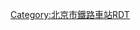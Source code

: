 {{Routemap
| title = 黄土店站
| inline = <includeonly>yes</includeonly>
| map = 
\\\hSTRc2\hCONT3\\\~~ ~~ ~~ ~~[[双沙铁路]]{{站|沙河||京包铁路}}方向
\\\hSTR+1\hSTRc4!~hSTRc2\hCONT3\\~~ ~~ ~~ ~~[[双沙铁路]]<small>疏解线</small>{{站|沙河||京包铁路}}方向
\\\hSTR\hSTR+1\hSTRc4\\~~ ~~ ~~ ~~
\\\hSTRe\hSTRe\\\utvCONTg~~ ~~ ~~ ~~{{北京地铁标志|13|c}}{{站|西二旗}}方向
\\\STR\STRf\\\utvSTRe
\\RP2q\SKRZ-G2o\SKRZ-G2o\RP2q!~BICYCLE\RP2q\uvSKRZ-G2o~~ ~~ ~~ ~~ 上跨[[回龙观至上地自行车专用路|自行车专用路]]
\\RAq\SKRZ-Ao\SKRZ-Ao\RAq\RAq\uvSKRZ-Ao~~ ~~ ~~ ~~ 上跨{{BSsplit|[[京藏高速公路]]|S216 G6辅路}}
\\\STR\STR\\\uvBHF ~~ ~~ ~~ ~~{{北京地铁标志|13|c}}{{站|龙泽}}
\\\LSTR\LSTR\\\uvLSTR
\\\LSTR\LSTR\\uENDEa\uvSTR
\\\STR\STR\\uSTR\uvSTR
\\RP1q!~lMKRZo~L\STR\STR\RP1q!~lMKRZo~R!~lMKRZo~L\uSTR\RP1q!~lvMKRZo!~uvSTR~~  ~~ ~~ ~~上跨育知东路
\\\STRg\STR\\uABZgl\uvABZg+r-STR!~uvÜST
\\\STRf\STRf\\uWECHSEL\uvBHF ~~ ~~ ~~ ~~ {{北京地铁标志|13|c}}{{站|回龙观}}
\\\STR\STR\STRc2\ABZg3\uvÜST
\\\STR\STR!~STRc2\ABZ1+3f\STR!~STRc4\uvSTR
\\\ABZg2\ABZg+1!~STRc3\STR!~STRc4\LSTR\uvSTR
\\\STR!~STRc1\ABZg+4\STR\\uvSTR
\\\STR!~STRc2\ABZg3\STR\\uvSTR
\\\ABZg+1\ABZg2!~STRc4\STR!~STRc3\\uvSTR
\\\STR\STR!~STRc1\ABZg+4\\uvSTR
\\STRc2\ABZg3\STR\STR\\uvSTR
\STRc2\ABZ1+3f\STR!~STRc4\STR\STR\\uvSTR
STRc2\ABZ1+3f\STR!~STRc4\STR\STR\STR\\uvSTR
STR+1\STR!~STRc4\STR\STR\STR\STR\\uvSTR
STR\STR\STR\STR\STR\STR\\uvSTR
STR+BSr\STR\STR\STR\STR\STR\\uvSTR
STR\STR\STR\STR\STR\STR\\uvSTR
STR\STR\STR\STR\STR\STR+BSl\MASK\uvSTR
STR\STR\STR\STR\STR\STR+BSl\MASK\uvSTR~~ ~~ ~~ ~~{{站|黄土店}}
STR\STR\STR\STR\STR\STR+BSl\MASK\uvSTR
STR\STR\STR\STR\STR\STR+BSl\MASK\uvSTR
STR\STR\STR\STR\STR\STR+BSl\MASK\uvSTR
STR\STR\STR\STR\STR\STR\\uvSTR
STR2\STR!~STRc3\STR\STR\STR!~STRc2\STR3\\uvSTR
STRc1\ABZ2+4g\STR!~STRc3\STR\ABZg+1\STRc4\\uvSTR
\ENDEa!~STRc1\ABZg+4\STR!~STRc2\ABZg3\\\uvSTR
\STR\ABZg2\ABZg+1!~STRc3\STR!~STRc4\\\uvSTR
\STR2\STR!~STRc13\ABZg+4\STR\\\uvSTR
\STRc1\ABZg+4!~STRc2\ABZg3\STR\\\uvSTR
LSTR2+4\STRc3\ABZg+1\STR2!~STRc4\STR!~STRc3\\\uvSTR
STRc1\STR2+4\STR!~STRc3\STRc1\ABZg+4\\\uvSTR
\STRc1\ABZg+4\\STR\\\uvSTR
\RP1q!~lMKRZo~L\STR\\STR\RP1q!~lMKRZo~R\RP1q\RP1q!~lvMKRZo!~uvSTR~~ ~~ ~~ ~~上跨黄平路
\\STR\STRc2\ABZg3\\\uvSTR
\STRc2\ABZg3!~STRc2\STR3+1\STR!~STRc4\\\uvSTR
\STR+1\ABZg+1!~STRc4\ENDEa!~STRc4\STR\\\uvSTR
BL+l!~lMKRZo~L\STR\STR!~STRc2\STR3\STR\BLq!~lMKRZo~R\BLq\uvINT ~~ ~~ ~~ ~~换乘{{北京地铁标志|8|c}}{{北京地铁标志|13|c}}{{站|霍营}}
BL\ENDEe\ABZg+1\STRc4\STR\\\uvSTR
BL\STRc2\ABZg3\\STR\\\uvSTR
BL!~STRc2\ABZ1+3f\STR!~STRc4\\STR\\\uvSTR
STR+1!~BLr!~BSr\STR+BSl!~STRc4\STR\\STR\\\uvSTR
STR+BSr!~num1r\STR+BSl\STR\\STR\\\uvSTR~~ ~~ ~~ ~~{{站|黄土店}}临时客场1站台11道
STR+BSr\STR+BSl!~num2l\STR\\STR\\\uvSTR~~ ~~ ~~ ~~{{站|黄土店}}临时客场2站台12道
STR+BSr\STR+BSl\STR\\STR\\\uvSTR
STR+BSr\STR+BSl\STR\\STR\\\uvSTR
STR+BSr\STR+BSl\STR\\STR\\\uvSTR
STR+BSr\STR+BSl\STR\\STR\\\uvSTR
ENDEe\ENDEe\STR\\STR\\\uvSTR
\\exSTR\\STR\\\uvLSTR
\\exSTR\\STR\\\uvLSTR~~ ~~ ~~ ~~地铁通向[[回龙观车辆段]]
LSTR2+4\STRc3\STR\\STR\\\uvSTR
STRc1\STR2+4\STR!~STRc3\\STR\\\uvSTR
\STRc1\ABZg+4\\STR\\\uvLSTR
\\STR\\STR\\\uvSTR
\\LSTR\\LSTR\\\uvSTR
LSTR2+4\STRc3\STR\\STR\\\uvSTR
LSTR2+4!~STRc1\STR2+4!~STRc3\STR!~STRc3\\STR\\\uvSTR
STRc1\STR2+4!~STRc1\ABZg+4!~STRc3\\STR\\\uvSTR
\STRc1\ABZg+4\\STR\\\uvSTR
\\STR\\STR\\\uvSTR
\\ENDEe\\STR\\\uvCONTf~~ ~~ ~~ ~~{{北京地铁标志|13|c}}{{站|北苑}}方向
\\\\CONTf\\\~~ ~~ ~~ ~~[[双沙铁路]]{{站|双桥||铁路}}方向
|bottom={{navbar|北京铁路车站RDT/黄土店站}}
}}<noinclude>
{{Rdt intro|[[黄土店站]]}}
[[Category:北京市鐵路車站RDT]]
</noinclude>